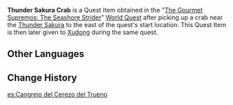 {{Item Infobox
|id           = 101518
|image        = Item Crab.png
|type         = Quest Items
|description  = A [[crab]] that lives beside the [[Thunder Sakura]]. One wonders if it has any unique properties...
|source1      = [[The Gourmet Supremos: The Seashore Strider]]
}}
'''Thunder Sakura Crab''' is a Quest Item obtained in the "[[The Gourmet Supremos: The Seashore Strider]]" [[World Quest]] after picking up a crab near the [[Thunder Sakura]] to the east of the quest's start location. This Quest Item is then later given to [[Xudong]] during the same quest.

==Other Languages==
{{Other Languages
|en      = Thunder Sakura Crab
|zhs     = 生活在雷樱树旁的螃蟹
|zhs_rm  = Shēnghuó Zài Léi Yīng Shù Páng de Pángxiè
|zht     = 生活在雷櫻樹旁的螃蟹
|zht_rm  = Shēnghuó Zài Léi Yīng Shù Páng de Pángxiè
|zh_tl   = Crab that Lives Besides the Thunder Sakura
|ja      = 雷櫻の隣に生息するカニ
|ja_rm   = Raiou no Tonari ni Seisoku Suru Kani
|ja_tl   = Crab Living Next to the Thunder Sakura
|ko      = 번개의 벚나무 근처에서 서식하는 꽃게
|ko_rm   = Beongae-ui Beonnamu Geuncheoeseo Seosikaneun Kkotkke
|ko_tl   = Crab Living Next to the Lightning Cherry Blossom Tree
|es      = Cangrejo del Cerezo del Trueno
|es_tl   = Thunder Cherry Tree Crab
|fr      = Crabe de cerisier tonnerre
|fr_tl   = Thunder Cherry Tree Crab
|ru      = Краб Громовой сакуры
|ru_tl   = Thunder Sakura Crab
|th      = Thunder Sakura Crab
|vi      = Cua Lôi Anh Đào
|vi_tl   = 
|de      = Donner-Sakura-Krebs
|de_tl   = Thunder Sakura Crab
|id      = Kepiting Thunder Sakura
|id_tl   = Thunder Sakura Crab
|pt      = Caranguejo da Sakura do Trovão
|pt_tl   = 
|tr      = Yıldırım Kirazı Yengeci
|tr_tl   = 
|it      = Granchio del Sakura del tuono
|it_tl   = 
}}

==Change History==
{{Change History|2.0}}

[[es:Cangrejo del Cerezo del Trueno]]